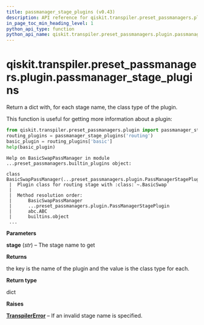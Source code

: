 ```yaml
---
title: passmanager_stage_plugins (v0.43)
description: API reference for qiskit.transpiler.preset_passmanagers.plugin.passmanager_stage_plugins in qiskit v0.43
in_page_toc_min_heading_level: 1
python_api_type: function
python_api_name: qiskit.transpiler.preset_passmanagers.plugin.passmanager_stage_plugins
---
```


<span id="qiskit-transpiler-preset-passmanagers-plugin-passmanager-stage-plugins" />

# qiskit.transpiler.preset\_passmanagers.plugin.passmanager\_stage\_plugins

<Function id="qiskit.transpiler.preset_passmanagers.plugin.passmanager_stage_plugins" isDedicatedPage={true} github="https://github.com/qiskit/qiskit/tree/stable/0.24/qiskit/transpiler/preset_passmanagers/plugin.py" signature="passmanager_stage_plugins(stage)">
  Return a dict with, for each stage name, the class type of the plugin.

  This function is useful for getting more information about a plugin:

  ```python
  from qiskit.transpiler.preset_passmanagers.plugin import passmanager_stage_plugins
  routing_plugins = passmanager_stage_plugins('routing')
  basic_plugin = routing_plugins['basic']
  help(basic_plugin)
  ```

  ```text
  Help on BasicSwapPassManager in module ...preset_passmanagers.builtin_plugins object:

  class BasicSwapPassManager(...preset_passmanagers.plugin.PassManagerStagePlugin)
   |  Plugin class for routing stage with :class:`~.BasicSwap`
   |
   |  Method resolution order:
   |      BasicSwapPassManager
   |      ...preset_passmanagers.plugin.PassManagerStagePlugin
   |      abc.ABC
   |      builtins.object
   ...
  ```

  **Parameters**

  **stage** (*str*) – The stage name to get

  **Returns**

  the key is the name of the plugin and the value is the class type for each.

  **Return type**

  dict

  **Raises**

  [**TranspilerError**](qiskit.transpiler.TranspilerError "qiskit.transpiler.TranspilerError") – If an invalid stage name is specified.
</Function>

